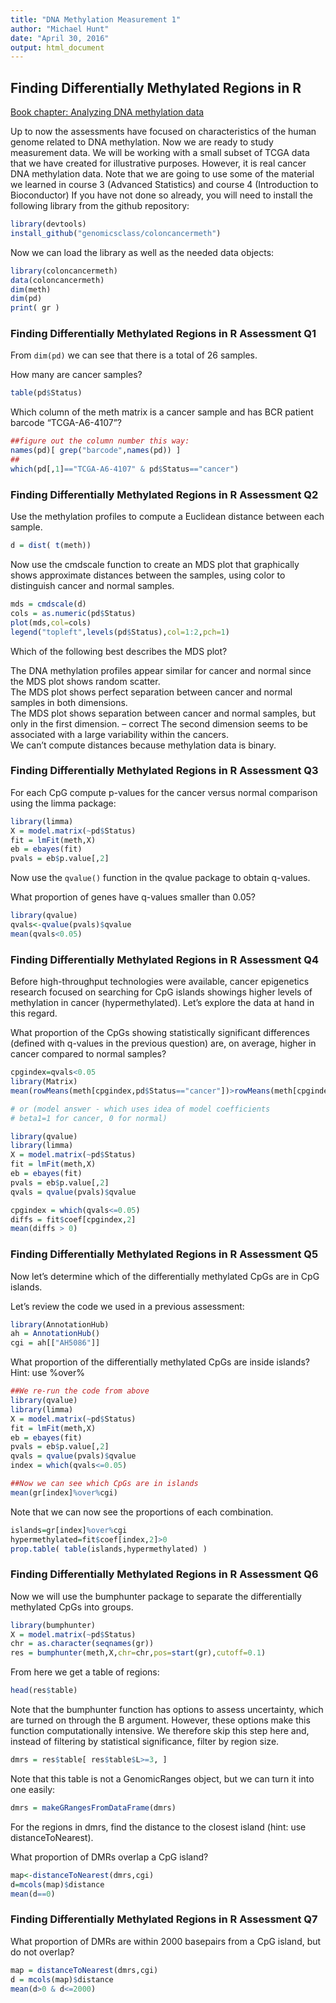 ```yaml
---
title: "DNA Methylation Measurement 1"
author: "Michael Hunt"
date: "April 30, 2016"
output: html_document
---
```


## Finding Differentially Methylated Regions in R

[Book chapter: Analyzing DNA methylation data](http://genomicsclass.github.io/book/pages/methylation.html)

Up to now the assessments have focused on characteristics of the human genome related to DNA methylation. Now we are ready to study measurement data. We will be working with a small subset of TCGA data that we have created for illustrative purposes. However, it is real cancer DNA methylation data. Note that we are going to use some of the material we learned in course 3 (Advanced Statistics) and course 4 (Introduction to Bioconductor) If you have not done so already, you will need to install the following library from the github repository:

```r
library(devtools)
install_github("genomicsclass/coloncancermeth")
```

Now we can load the library as well as the needed data objects:

```r
library(coloncancermeth)
data(coloncancermeth)
dim(meth)
dim(pd)
print( gr )
```

### Finding Differentially Methylated Regions in R Assessment Q1

From `dim(pd)` we can see that there is a total of 26 samples.

How many are cancer samples?

```r
table(pd$Status)
```
Which column of the meth matrix is a cancer sample and has BCR patient barcode "TCGA-A6-4107"?

```r
##figure out the column number this way:
names(pd)[ grep("barcode",names(pd)) ]
##
which(pd[,1]=="TCGA-A6-4107" & pd$Status=="cancer")
```

### Finding Differentially Methylated Regions in R Assessment Q2

Use the methylation profiles to compute a Euclidean distance between each sample.

```r
d = dist( t(meth))
```

Now use the cmdscale function to create an MDS plot that graphically shows approximate distances between the samples, using color to distinguish cancer and normal samples.

```r
mds = cmdscale(d)
cols = as.numeric(pd$Status)
plot(mds,col=cols)
legend("topleft",levels(pd$Status),col=1:2,pch=1)
```

Which of the following best describes the MDS plot?

 The DNA methylation profiles appear similar for cancer and normal since the MDS plot shows random scatter.  
 The MDS plot shows perfect separation between cancer and normal samples in both dimensions.  
 The MDS plot shows separation between cancer and normal samples, but only in the first dimension. -- correct
 The second dimension seems to be associated with a large variability within the cancers.  
 We can't compute distances because methylation data is binary.
 
### Finding Differentially Methylated Regions in R Assessment Q3

For each CpG compute p-values for the cancer versus normal comparison using the limma package:

```r
library(limma)
X = model.matrix(~pd$Status)
fit = lmFit(meth,X)
eb = ebayes(fit)
pvals = eb$p.value[,2]
```
Now use the `qvalue()` function in the qvalue package to obtain q-values.

What proportion of genes have q-values smaller than 0.05?

```r
library(qvalue)
qvals<-qvalue(pvals)$qvalue
mean(qvals<0.05)

```

### Finding Differentially Methylated Regions in R Assessment Q4

Before high-throughput technologies were available, cancer epigenetics research focused on searching for CpG islands showings higher levels of methylation in cancer (hypermethylated). Let's explore the data at hand in this regard.

What proportion of the CpGs showing statistically significant differences (defined with q-values in the previous question) are, on average, higher in cancer compared to normal samples?

```r
cpgindex=qvals<0.05
library(Matrix)
mean(rowMeans(meth[cpgindex,pd$Status=="cancer"])>rowMeans(meth[cpgindex,pd$Status=="normal"]))

# or (model answer - which uses idea of model coefficients
# beta1=1 for cancer, 0 for normal)

library(qvalue)
library(limma)
X = model.matrix(~pd$Status)
fit = lmFit(meth,X)
eb = ebayes(fit)
pvals = eb$p.value[,2]
qvals = qvalue(pvals)$qvalue

cpgindex = which(qvals<=0.05)
diffs = fit$coef[cpgindex,2]
mean(diffs > 0)
```

### Finding Differentially Methylated Regions in R Assessment Q5

Now let's determine which of the differentially methylated CpGs are in CpG islands.

Let's review the code we used in a previous assessment:

```r
library(AnnotationHub)
ah = AnnotationHub()
cgi = ah[["AH5086"]]
```

What proportion of the differentially methylated CpGs are inside islands? Hint: use %over%

```r
##We re-run the code from above
library(qvalue)
library(limma)
X = model.matrix(~pd$Status)
fit = lmFit(meth,X)
eb = ebayes(fit)
pvals = eb$p.value[,2]
qvals = qvalue(pvals)$qvalue
index = which(qvals<=0.05)

##Now we can see which CpGs are in islands
mean(gr[index]%over%cgi)
```
Note that we can now see the proportions of each combination.

```r
islands=gr[index]%over%cgi
hypermethylated=fit$coef[index,2]>0
prop.table( table(islands,hypermethylated) )
```

### Finding Differentially Methylated Regions in R Assessment Q6

Now we will use the bumphunter package to separate the differentially methylated CpGs into groups.

```r
library(bumphunter)
X = model.matrix(~pd$Status)
chr = as.character(seqnames(gr))
res = bumphunter(meth,X,chr=chr,pos=start(gr),cutoff=0.1)
```

From here we get a table of regions:

```r
head(res$table)
```

Note that the bumphunter function has options to assess uncertainty, which are turned on through the B argument. However, these options make this function computationally intensive. We therefore skip this step here and, instead of filtering by statistical significance, filter by region size.

```r
dmrs = res$table[ res$table$L>=3, ]
```

Note that this table is not a GenomicRanges object, but we can turn it into one easily:

```r
dmrs = makeGRangesFromDataFrame(dmrs)
```

For the regions in dmrs, find the distance to the closest island (hint: use distanceToNearest).

What proportion of DMRs overlap a CpG island?

```r
map<-distanceToNearest(dmrs,cgi)
d=mcols(map)$distance
mean(d==0)
```

### Finding Differentially Methylated Regions in R Assessment Q7

What proportion of DMRs are within 2000 basepairs from a CpG island, but do not overlap?

```r
map = distanceToNearest(dmrs,cgi)
d = mcols(map)$distance
mean(d>0 & d<=2000)
```